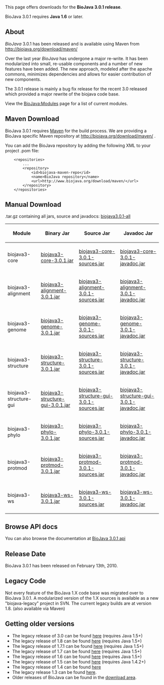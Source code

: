 This page offers downloads for the <b>BioJava 3.0.1 release</b>. 

BioJava 3.0.1 requires <b>Java 1.6</b> or later. 

== About ==
''BioJava'' 3.0.1 has been released and is available using Maven from
[http://biojava.org/download/maven/ http://biojava.org/download/maven/]

Over the last year ''BioJava'' has undergone a major re-write. It has
been modularized into small, re-usable components and a number of new
features have been added. The new approach, modeled after the apache
commons, minimizes dependencies and allows for easier contribution of
new components.

The 3.0.1 release is mainly a bug fix release for the recent 3.0 released which provided a major rewrite of the biojava code base.

View the [[BioJava:Modules]] page for a list of current modules.

== Maven Download ==
BioJava 3.0.1 requires [http://maven.apache.org/ Maven] for the build process. We are providing a BioJava specific Maven repository at http://biojava.org/download/maven/ .

You can add the BioJava repository by adding the following XML to your project .pom file:
<pre>
	<repositories>
		...
		<repository>
			<id>biojava-maven-repo</id>
			<name>BioJava repository</name>
			<url>http://www.biojava.org/download/maven/</url>			
		</repository>
	</repositories>
</pre>

== Manual Download ==

.tar.gz containing all jars, source and javadocs: [http://biojava.org/download/bj3.0.1/biojava3.0.1-all.tar.gz biojava3.0.1-all]

{|
|+
! Module
! Binary Jar
! Source Jar
! Javadoc Jar
|-
| biojava3-core 
| [http://biojava.org/download/maven/org/biojava/biojava3-core/3.0.1/biojava3-core-3.0.1.jar biojava3-core-3.0.1.jar] 
| [http://biojava.org/download/maven/org/biojava/biojava3-core/3.0.1/biojava3-core-3.0.1-sources.jar biojava3-core-3.0.1-sources.jar] 
| [http://biojava.org/download/maven/org/biojava/biojava3-core/3.0.1/biojava3-core-3.0.1-javadoc.jar biojava3-core-3.0.1-javadoc.jar]
|-
| biojava3-alignment 
| [http://biojava.org/download/maven/org/biojava/biojava3-alignment/3.0.1/biojava3-alignment-3.0.1.jar biojava3-alignment-3.0.1.jar] 
| [http://biojava.org/download/maven/org/biojava/biojava3-alignment/3.0.1/biojava3-alignment-3.0.1-sources.jar biojava3-alignment-3.0.1-sources.jar] 
| [http://biojava.org/download/maven/org/biojava/biojava3-alignment/3.0.1/biojava3-alignment-3.0.1-javadoc.jar biojava3-alignment-3.0.1-javadoc.jar]
|-
| biojava3-genome 
| [http://biojava.org/download/maven/org/biojava/biojava3-genome/3.0.1/biojava3-genome-3.0.1.jar biojava3-genome-3.0.1.jar] 
| [http://biojava.org/download/maven/org/biojava/biojava3-genome/3.0.1/biojava3-genome-3.0.1-sources.jar biojava3-genome-3.0.1-sources.jar] 
| [http://biojava.org/download/maven/org/biojava/biojava3-genome/3.0.1/biojava3-genome-3.0.1-javadoc.jar biojava3-genome-3.0.1-javadoc.jar]
|-
| biojava3-structure 
| [http://biojava.org/download/maven/org/biojava/biojava3-structure/3.0.1/biojava3-structure-3.0.1.jar biojava3-structure-3.0.1.jar] 
| [http://biojava.org/download/maven/org/biojava/biojava3-structure/3.0.1/biojava3-structure-3.0.1-sources.jar biojava3-structure-3.0.1-sources.jar] 
| [http://biojava.org/download/maven/org/biojava/biojava3-structure/3.0.1/biojava3-structure-3.0.1-javadoc.jar biojava3-structure-3.0.1-javadoc.jar]
|-
| biojava3-structure-gui 
| [http://biojava.org/download/maven/org/biojava/biojava3-structure-gui/3.0.1/biojava3-structure-gui-3.0.1.jar biojava3-structure-gui-3.0.1.jar] 
| [http://biojava.org/download/maven/org/biojava/biojava3-structure-gui/3.0.1/biojava3-structure-gui-3.0.1-sources.jar biojava3-structure-gui-3.0.1-sources.jar] 
| [http://biojava.org/download/maven/org/biojava/biojava3-structure-gui/3.0.1/biojava3-structure-gui-3.0.1-javadoc.jar biojava3-structure-gui-3.0.1-javadoc.jar]
|-
| biojava3-phylo 
| [http://biojava.org/download/maven/org/biojava/biojava3-phylo/3.0.1/biojava3-phylo-3.0.1.jar biojava3-phylo-3.0.1.jar] 
| [http://biojava.org/download/maven/org/biojava/biojava3-phylo/3.0.1/biojava3-phylo-3.0.1-sources.jar biojava3-phylo-3.0.1-sources.jar] 
| [http://biojava.org/download/maven/org/biojava/biojava3-phylo/3.0.1/biojava3-phylo-3.0.1-javadoc.jar biojava3-phylo-3.0.1-javadoc.jar]
|-
| biojava3-protmod 
| [http://biojava.org/download/maven/org/biojava/biojava3-protmod/3.0.1/biojava3-protmod-3.0.1.jar biojava3-protmod-3.0.1.jar] 
| [http://biojava.org/download/maven/org/biojava/biojava3-protmod/3.0.1/biojava3-protmod-3.0.1-sources.jar biojava3-protmod-3.0.1-sources.jar] 
| [http://biojava.org/download/maven/org/biojava/biojava3-protmod/3.0.1/biojava3-protmod-3.0.1-javadoc.jar biojava3-protmod-3.0.1-javadoc.jar]
|-
| biojava3-ws 
| [http://biojava.org/download/maven/org/biojava/biojava3-ws/3.0.1/biojava3-ws-3.0.1.jar biojava3-ws-3.0.1.jar] 
| [http://biojava.org/download/maven/org/biojava/biojava3-ws/3.0.1/biojava3-ws-3.0.1-sources.jar biojava3-ws-3.0.1-sources.jar] 
| [http://biojava.org/download/maven/org/biojava/biojava3-ws/3.0.1/biojava3-ws-3.0.1-javadoc.jar biojava3-ws-3.0.1-javadoc.jar]

|}

== Browse API docs ==
You can also browse the documentation at [http://www.biojava.org/docs/api3.0/ BioJava 3.0.1 api]

==Release Date==
BioJava 3.0.1 has been released on February 13th, 2010.

== Legacy Code ==
Not every feature of the BioJava 1.X code base was migrated over to
BioJava 3.0.1. A modularized version of the 1.X sources is available as
a new "biojava-legacy" project in SVN. The current legacy builds are at version 1.8. (also available via Maven)

== Getting older versions ==

* The legacy release of 3.0 can be found [[BioJava:Download 3.0|here]] (requires Java 1.5+)
* The legacy release of 1.8 can be found [[BioJava:Download 1.8|here]] (requires Java 1.5+)
* The legacy release of 1.7.1 can be found [[BioJava:Download 1.7.1|here]] (requires Java 1.5+)
* The legacy release of 1.7 can be found [[BioJava:Download 1.7|here]] (requires Java 1.5+)
* The legacy release of 1.6 can be found [[BioJava:Download 1.6|here]] (requires Java 1.5+)
* The legacy release of 1.5 can be found [[BioJava:Download 1.5|here]] (requires Java 1.4.2+)
* The legacy release of 1.4 can be found [[BioJava:Download 1.4|here]]
* The legacy release 1.3 can be found [[BioJava:Download 1.3|here]].
* Older releases of BioJava can be found in the [http://www.biojava.org/download/ download area].